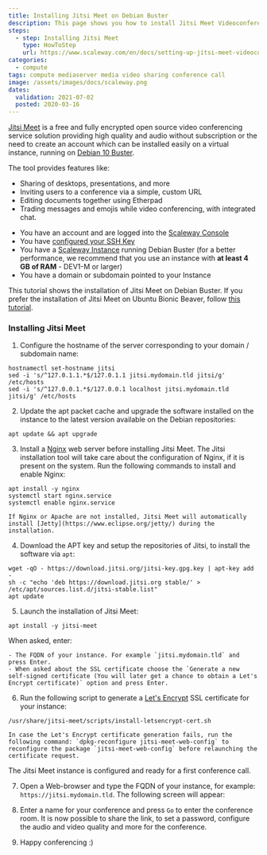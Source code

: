 ```yaml
---
title: Installing Jitsi Meet on Debian Buster
description: This page shows you how to install Jitsi Meet Videoconferencing on Debian Buster (10)
steps:
  - step: Installing Jitsi Meet
    type: HowToStep
    url: https://www.scaleway.com/en/docs/setting-up-jitsi-meet-videoconferencing-on-debian-buster/#-Installing-Jitsi-Meet
categories:
  - compute
tags: compute mediaserver media video sharing conference call
image: /assets/images/docs/scaleway.png
dates:
  validation: 2021-07-02
  posted: 2020-03-16
---
```


[Jitsi Meet](https://jitsi.org/jitsi-meet/) is a free and fully encrypted open source video conferencing service solution providing high quality and audio without subscription or the need to create an account which can be installed easily on a virtual instance, running on [Debian 10 Buster](https://www.debian.org).

The tool provides features like:

- Sharing of desktops, presentations, and more
- Inviting users to a conference via a simple, custom URL
- Editing documents together using Etherpad
- Trading messages and emojis while video conferencing, with integrated chat.

<Message type="requirement">

  - You have an account and are logged into the [Scaleway Console](https://console.scaleway.com)
  - You have [configured your SSH Key](/console/my-project/how-to/create-ssh-key/)
  - You have a [Scaleway Instance](/compute/instances/how-to/create-an-instance/) running Debian Buster (for a better performance, we recommend that you use an instance with **at least 4 GB of RAM** - DEV1-M or larger)
  - You have a domain or subdomain pointed to your Instance

</Message>

<Message type="note">

  This tutorial shows the installation of Jitsi Meet on Debian Buster. If you prefer the installation of Jitsi Meet on Ubuntu Bionic Beaver, follow [this tutorial](/tutorials/jitsi-ubuntu-bionic).

</Message>

### Installing Jitsi Meet

1. Configure the hostname of the server corresponding to your domain / subdomain name:

  ```
  hostnamectl set-hostname jitsi
  sed -i 's/^127.0.1.1.*$/127.0.1.1 jitsi.mydomain.tld jitsi/g' /etc/hosts
  sed -i 's/^127.0.0.1.*$/127.0.0.1 localhost jitsi.mydomain.tld jitsi/g' /etc/hosts
  ```

2. Update the apt packet cache and upgrade the software installed on the instance to the latest version available on the Debian repositories:

  ```
  apt update && apt upgrade
  ```

3. Install a [Nginx](https://nginx.org) web server before installing Jitsi Meet. The Jitsi installation tool will take care about the configuration of Nginx, if it is present on the system. Run the following commands to install and enable Nginx:

  ```
  apt install -y nginx
  systemctl start nginx.service
  systemctl enable nginx.service
  ```

  <Message type="important">

    If Nginx or Apache are not installed, Jitsi Meet will automatically install [Jetty](https://www.eclipse.org/jetty/) during the installation.

  </Message>

4. Download the APT key and setup the repositories of Jitsi, to install the software via `apt`:

  ```
  wget -qO - https://download.jitsi.org/jitsi-key.gpg.key | apt-key add -
  sh -c "echo 'deb https://download.jitsi.org stable/' > /etc/apt/sources.list.d/jitsi-stable.list"
  apt update
  ```

5. Launch the installation of Jitsi Meet:

  ```
  apt install -y jitsi-meet
  ```

  When asked, enter:

    - The FQDN of your instance. For example `jitsi.mydomain.tld` and press Enter.
    - When asked about the SSL certificate choose the `Generate a new self-signed certificate (You will later get a chance to obtain a Let's Encrypt certificate)` option and press Enter.

6. Run the following script to generate a [Let's Encrypt](https://letsencrypt.org) SSL certificate for your instance:

  ```
  /usr/share/jitsi-meet/scripts/install-letsencrypt-cert.sh
  ```

  <Message type="tip">

    In case the Let's Encrypt certificate generation fails, run the following command: `dpkg-reconfigure jitsi-meet-web-config` to reconfigure the package `jitsi-meet-web-config` before relaunching the certificate request.

  </Message>

  The Jitsi Meet instance is configured and ready for a first conference call.

7. Open a Web-browser and type the FQDN of your instance, for example: `https://jitsi.mydomain.tld`. The following screen will appear:

  <Lightbox src="scaleway-jitsi_home_2.png" alt="" />

8. Enter a name for your conference and press `Go` to enter the conference room. It is now possible to share the link, to set a password, configure the audio and video quality and more for the conference.

9. Happy conferencing :)

<Lightbox src="scaleway-jitsi-meet-conf-call-2.jpg" alt="" />
